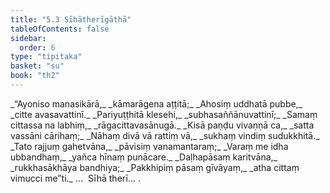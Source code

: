 ```yaml
---
title: "5.3 Sīhātherīgāthā"
tableOfContents: false
sidebar:
  order: 6
type: "tipitaka"
basket: "su"
book: "th2"
---
```



<DynamicBreadcrumb />

<Division number="77" book="th2" bookNo="19" page="389">

<Paragraph number="121" type="verses" book="th2">
_“Ayoniso manasikārā,_  
_kāmarāgena aṭṭitā;_  
_Ahosiṃ uddhatā pubbe,_  
_citte avasavattinī._  

</Paragraph>

</Division>
<Division number="78" book="th2" bookNo="19" page="389">

<Paragraph number="122" type="verses" book="th2">
_Pariyuṭṭhitā klesehi,_  
_subhasaññānuvattinī;_  
_Samaṃ cittassa na labhiṃ,_  
_rāgacittavasānugā._  

</Paragraph>

</Division>
<Division number="79" book="th2" bookNo="19" page="389">

<Paragraph number="123" type="verses" book="th2">
_Kisā paṇḍu vivaṇṇā ca,_  
_satta vassāni cārihaṃ;_  
_Nāhaṃ divā vā rattiṃ vā,_  
_sukhaṃ vindiṃ sudukkhitā._  

</Paragraph>

</Division>
<Division number="80" book="th2" bookNo="19" page="389">

<Paragraph number="124" type="verses" book="th2">
_Tato rajjuṃ gahetvāna,_  
_pāvisiṃ vanamantaraṃ;_  
_Varaṃ me idha ubbandhaṃ,_  
_yañca hīnaṃ punācare._  

</Paragraph>

</Division>
<Division number="81" book="th2" bookNo="19" page="389">

<Paragraph number="125" type="verses" book="th2">
_Daḷhapāsaṃ karitvāna,_  
_rukkhasākhāya bandhiya;_  
_Pakkhipiṃ pāsaṃ gīvāyaṃ,_  
_atha cittaṃ vimucci me”ti._  


</Paragraph>
</Division>

<Paragraph number="126" type="center" book="th2">
…  Sīhā therī… .
</Paragraph>